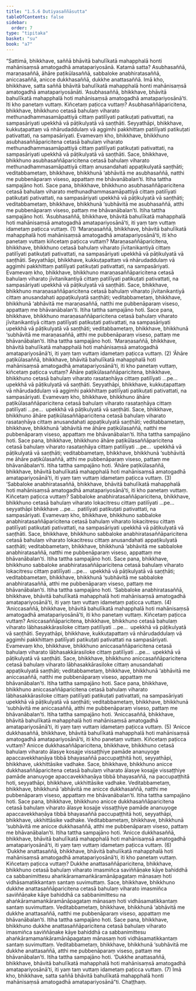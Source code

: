 ```yaml
---
title: "1.5.6 Dutiyasaññāsutta"
tableOfContents: false
sidebar:
  order: 7
type: "tipitaka"
basket: "su"
book: "a7"
---
```



<DynamicBreadcrumb />

<Division number="49" book="a7" bookNo="16" page="433">

<Paragraph number="260" book="a7">
“Sattimā, bhikkhave, saññā bhāvitā bahulīkatā mahapphalā honti mahānisaṃsā amatogadhā amatapariyosānā. Katamā satta? Asubhasaññā, maraṇasaññā, āhāre paṭikūlasaññā, sabbaloke anabhiratasaññā, aniccasaññā, anicce dukkhasaññā, dukkhe anattasaññā. Imā kho, bhikkhave, satta saññā bhāvitā bahulīkatā mahapphalā honti mahānisaṃsā amatogadhā amatapariyosānāti.
</Paragraph>

<Paragraph number="261" book="a7">
‘Asubhasaññā, bhikkhave, bhāvitā bahulīkatā mahapphalā hoti mahānisaṃsā amatogadhā amatapariyosānā’ti. Iti kho panetaṃ vuttaṃ. Kiñcetaṃ paṭicca vuttaṃ? Asubhasaññāparicitena, bhikkhave, bhikkhuno cetasā bahulaṃ viharato methunadhammasamāpattiyā cittaṃ patilīyati patikuṭati pativattati, na sampasāriyati upekkhā vā pāṭikulyatā vā saṇṭhāti. Seyyathāpi, bhikkhave, kukkuṭapattaṃ vā nhārudaddulaṃ vā aggimhi pakkhittaṃ patilīyati patikuṭati pativattati, na sampasāriyati. Evamevaṃ kho, bhikkhave, bhikkhuno asubhasaññāparicitena cetasā bahulaṃ viharato methunadhammasamāpattiyā cittaṃ patilīyati patikuṭati pativattati, na sampasāriyati upekkhā vā pāṭikulyatā vā saṇṭhāti.
</Paragraph>

<Paragraph number="262" book="a7">
Sace, bhikkhave, bhikkhuno asubhasaññāparicitena cetasā bahulaṃ viharato methunadhammasamāpattiyā cittaṃ anusandahati appaṭikulyatā saṇṭhāti; veditabbametaṃ, bhikkhave, bhikkhunā ‘abhāvitā me asubhasaññā, natthi me pubbenāparaṃ viseso, appattaṃ me bhāvanābalan’ti. Itiha tattha sampajāno hoti. Sace pana, bhikkhave, bhikkhuno asubhasaññāparicitena cetasā bahulaṃ viharato methunadhammasamāpattiyā cittaṃ patilīyati patikuṭati pativattati, na sampasāriyati upekkhā vā pāṭikulyatā vā saṇṭhāti; veditabbametaṃ, bhikkhave, bhikkhunā ‘subhāvitā me asubhasaññā, atthi me pubbenāparaṃ viseso, pattaṃ me bhāvanābalan’ti. Itiha tattha sampajāno hoti. ‘Asubhasaññā, bhikkhave, bhāvitā bahulīkatā mahapphalā hoti mahānisaṃsā amatogadhā amatapariyosānā’ti, iti yaṃ taṃ vuttaṃ idametaṃ paṭicca vuttaṃ. (1)
</Paragraph>

<Paragraph number="263" book="a7">
‘Maraṇasaññā, bhikkhave, bhāvitā bahulīkatā mahapphalā hoti mahānisaṃsā amatogadhā amatapariyosānā’ti, iti kho panetaṃ vuttaṃ kiñcetaṃ paṭicca vuttaṃ? Maraṇasaññāparicitena, bhikkhave, bhikkhuno cetasā bahulaṃ viharato jīvitanikantiyā cittaṃ patilīyati patikuṭati pativattati, na sampasāriyati upekkhā vā pāṭikulyatā vā saṇṭhāti. Seyyathāpi, bhikkhave, kukkuṭapattaṃ vā nhārudaddulaṃ vā aggimhi pakkhittaṃ patilīyati patikuṭati pativattati, na sampasāriyati. Evamevaṃ kho, bhikkhave, bhikkhuno maraṇasaññāparicitena cetasā bahulaṃ viharato jīvitanikantiyā cittaṃ patilīyati patikuṭati pativattati, na sampasāriyati upekkhā vā pāṭikulyatā vā saṇṭhāti.
</Paragraph>

<Paragraph number="264" book="a7">
Sace, bhikkhave, bhikkhuno maraṇasaññāparicitena cetasā bahulaṃ viharato jīvitanikantiyā cittaṃ anusandahati appaṭikulyatā saṇṭhāti; veditabbametaṃ, bhikkhave, bhikkhunā ‘abhāvitā me maraṇasaññā, natthi me pubbenāparaṃ viseso, appattaṃ me bhāvanābalan’ti. Itiha tattha sampajāno hoti. Sace pana, bhikkhave, bhikkhuno maraṇasaññāparicitena cetasā bahulaṃ viharato jīvitanikantiyā cittaṃ patilīyati patikuṭati pativattati, na sampasāriyati upekkhā vā pāṭikulyatā vā saṇṭhāti; veditabbametaṃ, bhikkhave, bhikkhunā ‘subhāvitā me maraṇasaññā, atthi me pubbenāparaṃ viseso, pattaṃ me bhāvanābalan’ti. Itiha tattha sampajāno hoti. ‘Maraṇasaññā, bhikkhave, bhāvitā bahulīkatā mahapphalā hoti mahānisaṃsā amatogadhā amatapariyosānā’ti, iti yaṃ taṃ vuttaṃ idametaṃ paṭicca vuttaṃ. (2)
</Paragraph>

<Paragraph number="265" book="a7">
‘Āhāre paṭikūlasaññā, bhikkhave, bhāvitā bahulīkatā mahapphalā hoti mahānisaṃsā amatogadhā amatapariyosānā’ti, iti kho panetaṃ vuttaṃ, kiñcetaṃ paṭicca vuttaṃ? Āhāre paṭikūlasaññāparicitena, bhikkhave, bhikkhuno cetasā bahulaṃ viharato rasataṇhāya cittaṃ patilīyati …pe…  upekkhā vā pāṭikulyatā vā saṇṭhāti. Seyyathāpi, bhikkhave, kukkuṭapattaṃ vā nhārudaddulaṃ vā aggimhi pakkhittaṃ patilīyati patikuṭati pativattati, na sampasāriyati. Evamevaṃ kho, bhikkhave, bhikkhuno āhāre paṭikūlasaññāparicitena cetasā bahulaṃ viharato rasataṇhāya cittaṃ patilīyati …pe…  upekkhā vā pāṭikulyatā vā saṇṭhāti.
</Paragraph>

<Paragraph number="266" book="a7">
Sace, bhikkhave, bhikkhuno āhāre paṭikūlasaññāparicitena cetasā bahulaṃ viharato rasataṇhāya cittaṃ anusandahati appaṭikulyatā saṇṭhāti; veditabbametaṃ, bhikkhave, bhikkhunā ‘abhāvitā me āhāre paṭikūlasaññā, natthi me pubbenāparaṃ viseso, appattaṃ me bhāvanābalan’ti. Itiha tattha sampajāno hoti. Sace pana, bhikkhave, bhikkhuno āhāre paṭikūlasaññāparicitena cetasā bahulaṃ viharato rasataṇhāya cittaṃ patilīyati …pe…  upekkhā vā pāṭikulyatā vā saṇṭhāti; veditabbametaṃ, bhikkhave, bhikkhunā ‘subhāvitā me āhāre paṭikūlasaññā, atthi me pubbenāparaṃ viseso, pattaṃ me bhāvanābalan’ti. Itiha tattha sampajāno hoti. ‘Āhāre paṭikūlasaññā, bhikkhave, bhāvitā bahulīkatā mahapphalā hoti mahānisaṃsā amatogadhā amatapariyosānā’ti, iti yaṃ taṃ vuttaṃ idametaṃ paṭicca vuttaṃ. (3)
</Paragraph>

<Paragraph number="267" book="a7">
‘Sabbaloke anabhiratasaññā, bhikkhave, bhāvitā bahulīkatā mahapphalā hoti mahānisaṃsā amatogadhā amatapariyosānā’ti, iti kho panetaṃ vuttaṃ. Kiñcetaṃ paṭicca vuttaṃ? Sabbaloke anabhiratasaññāparicitena, bhikkhave, bhikkhuno cetasā bahulaṃ viharato lokacitresu cittaṃ patilīyati …pe…  seyyathāpi bhikkhave …pe…  patilīyati patikuṭati pativattati, na sampasāriyati. Evamevaṃ kho, bhikkhave, bhikkhuno sabbaloke anabhiratasaññāparicitena cetasā bahulaṃ viharato lokacitresu cittaṃ patilīyati patikuṭati pativattati, na sampasāriyati upekkhā vā pāṭikulyatā vā saṇṭhāti.
</Paragraph>

<Paragraph number="268" book="a7">
Sace, bhikkhave, bhikkhuno sabbaloke anabhiratasaññāparicitena cetasā bahulaṃ viharato lokacitresu cittaṃ anusandahati appaṭikulyatā saṇṭhāti; veditabbametaṃ, bhikkhave, bhikkhunā ‘abhāvitā me sabbaloke anabhiratasaññā, natthi me pubbenāparaṃ viseso, appattaṃ me bhāvanābalan’ti. Itiha tattha sampajāno hoti. Sace pana, bhikkhave, bhikkhuno sabbaloke anabhiratasaññāparicitena cetasā bahulaṃ viharato lokacitresu cittaṃ patilīyati …pe…  upekkhā vā pāṭikulyatā vā saṇṭhāti; veditabbametaṃ, bhikkhave, bhikkhunā ‘subhāvitā me sabbaloke anabhiratasaññā, atthi me pubbenāparaṃ viseso, pattaṃ me bhāvanābalan’ti. Itiha tattha sampajāno hoti. ‘Sabbaloke anabhiratasaññā, bhikkhave, bhāvitā bahulīkatā mahapphalā hoti mahānisaṃsā amatogadhā amatapariyosānā’ti, iti yaṃ taṃ vuttaṃ idametaṃ paṭicca vuttaṃ. (4)
</Paragraph>

<Paragraph number="269" book="a7">
‘Aniccasaññā, bhikkhave, bhāvitā bahulīkatā mahapphalā hoti mahānisaṃsā amatogadhā amatapariyosānā’ti, iti kho panetaṃ vuttaṃ. Kiñcetaṃ paṭicca vuttaṃ? Aniccasaññāparicitena, bhikkhave, bhikkhuno cetasā bahulaṃ viharato lābhasakkārasiloke cittaṃ patilīyati …pe…  upekkhā vā pāṭikulyatā vā saṇṭhāti. Seyyathāpi, bhikkhave, kukkuṭapattaṃ vā nhārudaddulaṃ vā aggimhi pakkhittaṃ patilīyati patikuṭati pativattati na sampasāriyati. Evamevaṃ kho, bhikkhave, bhikkhuno aniccasaññāparicitena cetasā bahulaṃ viharato lābhasakkārasiloke cittaṃ patilīyati …pe…  upekkhā vā pāṭikulyatā vā saṇṭhāti.
</Paragraph>

<Paragraph number="270" book="a7">
Sace, bhikkhave, bhikkhuno aniccasaññāparicitena cetasā bahulaṃ viharato lābhasakkārasiloke cittaṃ anusandahati appaṭikulyatā saṇṭhāti; veditabbametaṃ, bhikkhave, bhikkhunā ‘abhāvitā me aniccasaññā, natthi me pubbenāparaṃ viseso, appattaṃ me bhāvanābalan’ti. Itiha tattha sampajāno hoti. Sace pana, bhikkhave, bhikkhuno aniccasaññāparicitena cetasā bahulaṃ viharato lābhasakkārasiloke cittaṃ patilīyati patikuṭati pativattati, na sampasāriyati upekkhā vā pāṭikulyatā vā saṇṭhāti; veditabbametaṃ, bhikkhave, bhikkhunā ‘subhāvitā me aniccasaññā, atthi me pubbenāparaṃ viseso, pattaṃ me bhāvanābalan’ti. Itiha tattha sampajāno hoti. ‘Aniccasaññā, bhikkhave, bhāvitā bahulīkatā mahapphalā hoti mahānisaṃsā amatogadhā amatapariyosānā’ti, iti yaṃ taṃ vuttaṃ idametaṃ paṭicca vuttaṃ. (5)
</Paragraph>

<Paragraph number="271" book="a7">
‘Anicce dukkhasaññā, bhikkhave, bhāvitā bahulīkatā mahapphalā hoti mahānisaṃsā amatogadhā amatapariyosānā’ti, iti kho panetaṃ vuttaṃ. Kiñcetaṃ paṭicca vuttaṃ? Anicce dukkhasaññāparicitena, bhikkhave, bhikkhuno cetasā bahulaṃ viharato ālasye kosajje vissaṭṭhiye pamāde ananuyoge apaccavekkhaṇāya tibbā bhayasaññā paccupaṭṭhitā hoti, seyyathāpi, bhikkhave, ukkhittāsike vadhake.
</Paragraph>

<Paragraph number="272" book="a7">
Sace, bhikkhave, bhikkhuno anicce dukkhasaññāparicitena cetasā bahulaṃ viharato ālasye kosajje vissaṭṭhiye pamāde ananuyoge apaccavekkhaṇāya tibbā bhayasaññā, na paccupaṭṭhitā hoti, seyyathāpi, bhikkhave, ukkhittāsike vadhake. Veditabbametaṃ, bhikkhave, bhikkhunā ‘abhāvitā me anicce dukkhasaññā, natthi me pubbenāparaṃ viseso, appattaṃ me bhāvanābalan’ti. Itiha tattha sampajāno hoti. Sace pana, bhikkhave, bhikkhuno anicce dukkhasaññāparicitena cetasā bahulaṃ viharato ālasye kosajje vissaṭṭhiye pamāde ananuyoge apaccavekkhaṇāya tibbā bhayasaññā paccupaṭṭhitā hoti, seyyathāpi, bhikkhave, ukkhittāsike vadhake. Veditabbametaṃ, bhikkhave, bhikkhunā ‘subhāvitā me anicce dukkhasaññā, atthi me pubbenāparaṃ viseso, pattaṃ me bhāvanābalan’ti. Itiha tattha sampajāno hoti. ‘Anicce dukkhasaññā, bhikkhave, bhāvitā bahulīkatā mahapphalā hoti mahānisaṃsā amatogadhā amatapariyosānā’ti, iti yaṃ taṃ vuttaṃ idametaṃ paṭicca vuttaṃ. (6)
</Paragraph>

<Paragraph number="273" book="a7">
‘Dukkhe anattasaññā, bhikkhave, bhāvitā bahulīkatā mahapphalā hoti mahānisaṃsā amatogadhā amatapariyosānā’ti, iti kho panetaṃ vuttaṃ. Kiñcetaṃ paṭicca vuttaṃ? Dukkhe anattasaññāparicitena, bhikkhave, bhikkhuno cetasā bahulaṃ viharato imasmiñca saviññāṇake kāye bahiddhā ca sabbanimittesu ahaṅkāramamaṅkāramānāpagataṃ mānasaṃ hoti vidhāsamatikkantaṃ santaṃ suvimuttaṃ.
</Paragraph>

<Paragraph number="274" book="a7">
Sace, bhikkhave, bhikkhuno dukkhe anattasaññāparicitena cetasā bahulaṃ viharato imasmiñca saviññāṇake kāye bahiddhā ca sabbanimittesu na ahaṅkāramamaṅkāramānāpagataṃ mānasaṃ hoti vidhāsamatikkantaṃ santaṃ suvimuttaṃ. Veditabbametaṃ, bhikkhave, bhikkhunā ‘abhāvitā me dukkhe anattasaññā, natthi me pubbenāparaṃ viseso, appattaṃ me bhāvanābalan’ti. Itiha tattha sampajāno hoti.
</Paragraph>

<Paragraph number="275" book="a7">
Sace pana, bhikkhave, bhikkhuno dukkhe anattasaññāparicitena cetasā bahulaṃ viharato imasmiñca saviññāṇake kāye bahiddhā ca sabbanimittesu ahaṅkāramamaṅkāramānāpagataṃ mānasaṃ hoti vidhāsamatikkantaṃ santaṃ suvimuttaṃ. Veditabbametaṃ, bhikkhave, bhikkhunā ‘subhāvitā me dukkhe anattasaññā, atthi me pubbenāparaṃ viseso, pattaṃ me bhāvanābalan’ti. Itiha tattha sampajāno hoti. ‘Dukkhe anattasaññā, bhikkhave, bhāvitā bahulīkatā mahapphalā hoti mahānisaṃsā amatogadhā amatapariyosānā’ti, iti yaṃ taṃ vuttaṃ idametaṃ paṭicca vuttaṃ. (7)
</Paragraph>

<Paragraph number="276" book="a7">
Imā kho, bhikkhave, satta saññā bhāvitā bahulīkatā mahapphalā honti mahānisaṃsā amatogadhā amatapariyosānā”ti.

</Paragraph>
</Division>

<Paragraph number="277" type="center" book="a7">
Chaṭṭhaṃ.
</Paragraph>